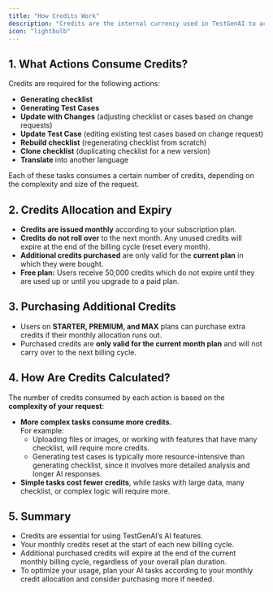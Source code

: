 ```yaml
---
title: "How Credits Work"
description: "Credits are the internal currency used in TestGenAI to access and utilize AI-powered services such as generating or updating checklist and test cases. Understanding how credits function will help you manage your usage and maximize the value of your subscription."
icon: "lightbulb"
---
```


## 1. What Actions Consume Credits?

Credits are required for the following actions:

- **Generating checklist**
- **Generating Test Cases**
- **Update with Changes** (adjusting checklist or cases based on change requests)
- **Update Test Case** (editing existing test cases based on change request)
- **Rebuild checklist** (regenerating checklist from scratch)
- **Clone checklist** (duplicating checklist for a new version)
- **Translate** into another language

Each of these tasks consumes a certain number of credits, depending on the complexity and size of the request.

## 2. Credits Allocation and Expiry

- **Credits are issued monthly** according to your subscription plan.
- **Credits do not roll over** to the next month. Any unused credits will expire at the end of the billing cycle (reset every month).
- **Additional credits purchased** are only valid for the **current plan** in which they were bought.
- **Free plan:** Users receive 50,000 credits which do not expire until they are used up or until you upgrade to a paid plan.

## 3. Purchasing Additional Credits

- Users on **STARTER, PREMIUM, and MAX** plans can purchase extra credits if their monthly allocation runs out.
- Purchased credits are **only valid for the current month plan** and will not carry over to the next billing cycle.

## 4. How Are Credits Calculated?

The number of credits consumed by each action is based on the **complexity of your request**:

- **More complex tasks consume more credits.**\
  For example:
  - Uploading files or images, or working with features that have many checklist, will require more credits.
  - Generating test cases is typically more resource-intensive than generating checklist, since it involves more detailed analysis and longer AI responses.
- **Simple tasks cost fewer credits**, while tasks with large data, many checklist, or complex logic will require more.

## 5. Summary

- Credits are essential for using TestGenAI’s AI features.
- Your monthly credits reset at the start of each new billing cycle.
- Additional purchased credits will expire at the end of the current monthly billing cycle, regardless of your overall plan duration.
- To optimize your usage, plan your AI tasks according to your monthly credit allocation and consider purchasing more if needed.